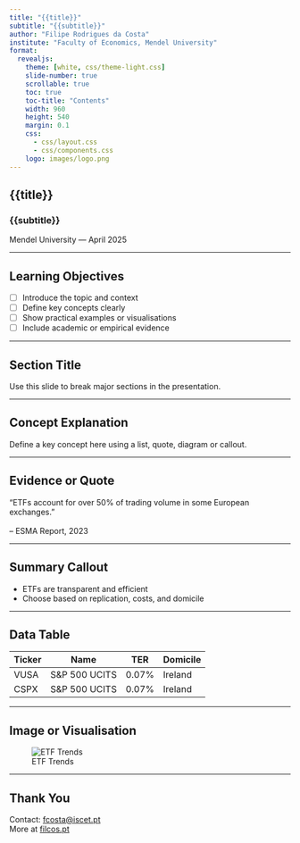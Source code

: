 ```yaml
---
title: "{{title}}"
subtitle: "{{subtitle}}"
author: "Filipe Rodrigues da Costa"
institute: "Faculty of Economics, Mendel University"
format:
  revealjs:
    theme: [white, css/theme-light.css]
    slide-number: true
    scrollable: true
    toc: true
    toc-title: "Contents"
    width: 960
    height: 540
    margin: 0.1
    css: 
      - css/layout.css
      - css/components.css
    logo: images/logo.png
---
```


<!-- Cover Slide -->
<section class="cover-slide">
  <h2>{{title}}</h2>
  <h3>{{subtitle}}</h3>
  <p>Mendel University — April 2025</p>
</section>

---

## Learning Objectives

- ☐ Introduce the topic and context  
- ☐ Define key concepts clearly  
- ☐ Show practical examples or visualisations  
- ☐ Include academic or empirical evidence  

---

## Section Title {.section-slide}

Use this slide to break major sections in the presentation.

---

## Concept Explanation

Define a key concept here using a list, quote, diagram or callout.

---

## Evidence or Quote

<div class="quote-box">
  “ETFs account for over 50% of trading volume in some European exchanges.”  
  <br>– ESMA Report, 2023
</div>

---

## Summary Callout

::: {.summary}
- ETFs are transparent and efficient  
- Choose based on replication, costs, and domicile  
:::

---

## Data Table

| Ticker | Name           | TER    | Domicile |
|--------|----------------|--------|----------|
| VUSA   | S&P 500 UCITS  | 0.07%  | Ireland  |
| CSPX   | S&P 500 UCITS  | 0.07%  | Ireland  |

---

## Image or Visualisation

![ETF Trends](images/etf-trends.png)

---

## Thank You

Contact: [fcosta@iscet.pt](mailto:fcosta@iscet.pt)  
More at [filcos.pt](https://filcos.pt)